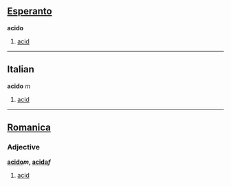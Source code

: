==[[Esperanto]]==
'''acido'''

#[[acid]]

----
==Italian==
'''acido''' ''m''

#[[acid]]
----

==[[Romanica]]==
===Adjective===
<b>[[acido]]''m'', [[acida]]''f''</b>
#[[acid]]